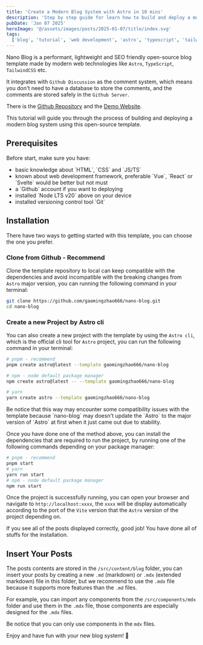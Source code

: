 ```yaml
---
title: 'Create a Modern Blog System with Astro in 10 mins'
description: 'Step by step guide for learn how to build and deploy a modern blog system with a comment system powered by Github Discussion and without needs with a database by using a open-source template with Astro.'
pubDate: 'Jan 07 2025'
heroImage: '@/assets/images/posts/2025-01-07/title/index.svg'
tags:
  ['blog', 'tutorial', 'web development', 'astro', 'typescript', 'tailwindcss']
---
```



Nano Blog is a performant, lightweight and SEO friendly open-source blog template made by modern web technologies like `Astro`, `TypeScript`, `TailwindCSS` etc.

It integrates with `Github Discussion` as the comment system, which means you don't need to have a database to store the comments, and the comments are stored safely in the `Github Server`.

There is the [Github Repository](https://github.com/gaomingzhao666/nano-blog) and the [Demo Website](https://nano-blog-bice.vercel.app).

This tutorial will guide you through the process of building and deploying a modern blog system using this open-source template.

## Prerequisites

<Alert>
  Before start, make sure you have:

  <ul>
    <li>basic knowledge about `HTML`, `CSS` and `JS/TS`</li>
    <li>known about web development framework, preferable `Vue`, `React` or `Svelte` would be better but not must</li>
    <li>a `Github` account if you want to deploying</li>
    <li>installed `Node LTS v20` above on your device</li>
    <li>installed versioning control tool `Git`</li>
  </ul>
</Alert>

## Installation

There have two ways to getting started with this template, you can choose the one you prefer.

### Clone from Github - Recommend

Clone the template repository to local can keep compatible with the dependencies and avoid incompatible with the breaking changes from `Astro` major version, you can running the following command in your terminal:

```bash
git clone https://github.com/gaomingzhao666/nano-blog.git
cd nano-blog
```

### Create a new Project by Astro cli

You can also create a new project with the template by using the `Astro cli`, which is the official cli tool for `Astro` project, you can run the following command in your terminal:

```bash
# pnpm - recommend
pnpm create astro@latest --template gaomingzhao666/nano-blog

# npm - node default package manager
npm create astro@latest -- --template gaomingzhao666/nano-blog

# yarn
yarn create astro --template gaomingzhao666/nano-blog
```

<Alert>
  Be notice that this way may encounter some compatibility issues with the
  template because `nano-blog` may doesn't update the `Astro` to the major
  version of `Astro` at first when it just came out due to stability.
</Alert>

Once you have done one of the method above, you can install the dependencies that are required to run the project, by running one of the following commands depending on your package manager:

```bash
# pnpm - recommend
pnpm start
# yarn
yarn run start
# npm - node default package manager
npm run start
```

Once the project is successfully running, you can open your browser and navigate to `http://localhost:xxxx`, the `xxxx` will be display automatically according to the port of the `Vite` version that the `Astro` version of the project depending on.

If you see all of the posts displayed correctly, good job! You have done all of stuffs for the installation.

## Insert Your Posts

The posts contents are stored in the `/src/content/blog` folder, you can insert your posts by creating a new `.md` (markdown) or `.mdx` (extended markdown) file in this folder, but we recommend to use the `.mdx` file because it supports more features than the `.md` files.

For example, you can import any components from the `/src/components/mdx` folder and use them in the `.mdx` file, those components are especially designed for the `.mdx` files.

<Alert>Be notice that you can only use components in the `mdx` files.</Alert>

Enjoy and have fun with your new blog system! 🎉
